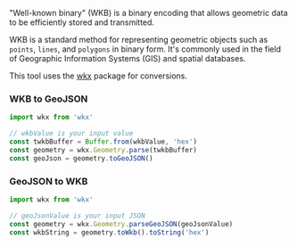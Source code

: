 "Well-known binary" (WKB) is a binary encoding that allows geometric data to be efficiently stored and transmitted.

WKB is a standard method for representing geometric objects such as `points`, `lines`, and `polygons` in binary form.
It's commonly used in the field of Geographic Information Systems (GIS) and spatial databases.

This tool uses the <a href='https://github.com/cschwarz/wkx' target='_blank' rel='nofollow noreferrer'>wkx</a> package for conversions.


### WKB to GeoJSON

```ts
import wkx from 'wkx'

// wkbValue is your input value
const twkbBuffer = Buffer.from(wkbValue, 'hex')
const geometry = wkx.Geometry.parse(twkbBuffer)
const geoJson = geometry.toGeoJSON()
```

### GeoJSON to WKB

```ts
import wkx from 'wkx'

// geoJsonValue is your input JSON
const geometry = wkx.Geometry.parseGeoJSON(geoJsonValue)
const wkbString = geometry.toWkb().toString('hex')
```
